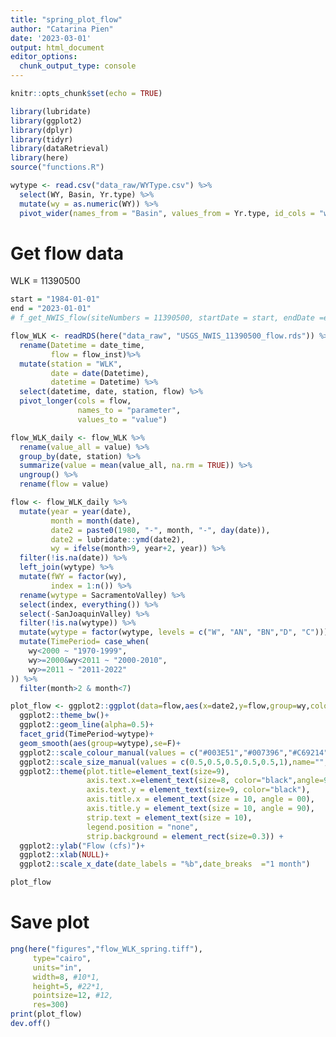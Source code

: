 ```yaml
---
title: "spring_plot_flow"
author: "Catarina Pien"
date: '2023-03-01'
output: html_document
editor_options: 
  chunk_output_type: console
---
```


```r
knitr::opts_chunk$set(echo = TRUE)
```

```r
library(lubridate)
library(ggplot2)
library(dplyr)
library(tidyr)
library(dataRetrieval)
library(here)
source("functions.R")
```

```r
wytype <- read.csv("data_raw/WYType.csv") %>%
  select(WY, Basin, Yr.type) %>%
  mutate(wy = as.numeric(WY)) %>%
  pivot_wider(names_from = "Basin", values_from = Yr.type, id_cols = "wy")
```

# Get flow data

WLK  = 11390500
```r
start = "1984-01-01"
end = "2023-01-01"
# f_get_NWIS_flow(siteNumbers = 11390500, startDate = start, endDate =end)

flow_WLK <- readRDS(here("data_raw", "USGS_NWIS_11390500_flow.rds")) %>%
  rename(Datetime = date_time, 
         flow = flow_inst)%>%
  mutate(station = "WLK",
         date = date(Datetime),
         datetime = Datetime) %>%
  select(datetime, date, station, flow) %>%
  pivot_longer(cols = flow,
               names_to = "parameter",
               values_to = "value") 

flow_WLK_daily <- flow_WLK %>%
  rename(value_all = value) %>%
  group_by(date, station) %>%
  summarize(value = mean(value_all, na.rm = TRUE)) %>%
  ungroup() %>%
  rename(flow = value)
```

```r
flow <- flow_WLK_daily %>%
  mutate(year = year(date),
         month = month(date),
         date2 = paste0(1980, "-", month, "-", day(date)),
         date2 = lubridate::ymd(date2),
         wy = ifelse(month>9, year+2, year)) %>%
  filter(!is.na(date)) %>%
  left_join(wytype) %>%
  mutate(fWY = factor(wy),
         index = 1:n()) %>%
  rename(wytype = SacramentoValley) %>%
  select(index, everything()) %>%
  select(-SanJoaquinValley) %>%
  filter(!is.na(wytype)) %>%
  mutate(wytype = factor(wytype, levels = c("W", "AN", "BN","D", "C"))) %>%
  mutate(TimePeriod= case_when(
    wy<2000 ~ "1970-1999",
    wy>=2000&wy<2011 ~ "2000-2010",
    wy>=2011 ~ "2011-2022"
)) %>%
  filter(month>2 & month<7)
```

```r
plot_flow <- ggplot2::ggplot(data=flow,aes(x=date2,y=flow,group=wy,color=wytype))+
  ggplot2::theme_bw()+
  ggplot2::geom_line(alpha=0.5)+
  facet_grid(TimePeriod~wytype)+
  geom_smooth(aes(group=wytype),se=F)+
  ggplot2::scale_colour_manual(values = c("#003E51","#007396","#C69214","#FF671F","#9A3324")) +
  ggplot2::scale_size_manual(values = c(0.5,0.5,0.5,0.5,0.5,1),name="",labels=c(2017:2022)) +
  ggplot2::theme(plot.title=element_text(size=9), 
                 axis.text.x=element_text(size=8, color="black",angle=90), 
                 axis.text.y = element_text(size=9, color="black"), 
                 axis.title.x = element_text(size = 10, angle = 00), 
                 axis.title.y = element_text(size = 10, angle = 90),
                 strip.text = element_text(size = 10),
                 legend.position = "none",
                 strip.background = element_rect(size=0.3)) + 
  ggplot2::ylab("Flow (cfs)")+
  ggplot2::xlab(NULL)+
  ggplot2::scale_x_date(date_labels = "%b",date_breaks  ="1 month")

plot_flow
```

# Save plot
```r
png(here("figures","flow_WLK_spring.tiff"),
     type="cairo",
     units="in", 
     width=8, #10*1, 
     height=5, #22*1, 
     pointsize=12, #12, 
     res=300)
print(plot_flow)
dev.off()
```


